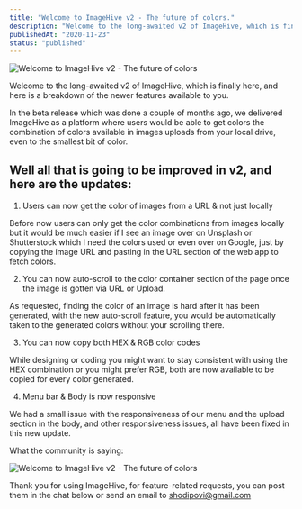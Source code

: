 ```yaml
---
title: "Welcome to ImageHive v2 - The future of colors."
description: "Welcome to the long-awaited v2 of ImageHive, which is finally here, and here is a breakdown of the newer features available to you."
publishedAt: "2020-11-23"
status: "published"
---
```


<div className="flex justify-center">
  <Img
    src="https://res.cloudinary.com/practicaldev/image/fetch/s--LGKz6fhO--/c_imagga_scale,f_auto,fl_progressive,h_420,q_auto,w_1000/https://dev-to-uploads.s3.amazonaws.com/i/qrnq6ezg55dnvfnp6rfm.png"
    alt="Welcome to ImageHive v2 - The future of colors"
    width={300}
    height={200}
  />
</div>

Welcome to the long-awaited v2 of ImageHive, which is finally here, and here is a breakdown of the newer features available to you.

In the beta release which was done a couple of months ago, we delivered ImageHive as a platform where users would be able to get colors the combination of colors available in images uploads from your local drive, even to the smallest bit of color.

## Well all that is going to be improved in v2, and here are the updates:

1. Users can now get the color of images from a URL & not just locally

Before now users can only get the color combinations from images locally but it would be much easier if I see an image over on Unsplash or Shutterstock which I need the colors used or even over on Google, just by copying the image URL and pasting in the URL section of the web app to fetch colors.

2. You can now auto-scroll to the color container section of the page once the image is gotten via URL or Upload.

As requested, finding the color of an image is hard after it has been generated, with the new auto-scroll feature, you would be automatically taken to the generated colors without your scrolling there.

3. You can now copy both HEX & RGB color codes

While designing or coding you might want to stay consistent with using the HEX combination or you might prefer RGB, both are now available to be copied for every color generated.

4. Menu bar & Body is now responsive

We had a small issue with the responsiveness of our menu and the upload section in the body, and other responsiveness issues, all have been fixed in this new update.

What the community is saying:

<div className="flex justify-center">
  <Img
    src="https://res.cloudinary.com/practicaldev/image/fetch/s---6YhGp-7--/c_limit%2Cf_auto%2Cfl_progressive%2Cq_auto%2Cw_880/https://res.cloudinary.com/developerayo/image/upload/v1606127066/testimonials_imagehive.png"
    alt="Welcome to ImageHive v2 - The future of colors"
    width={300}
    height={200}
  />
</div>

Thank you for using ImageHive, for feature-related requests, you can post them in the chat below or send an email to shodipovi@gmail.com
